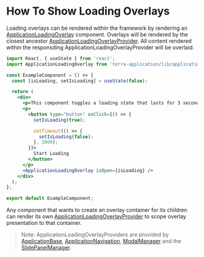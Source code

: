 # How To Show Loading Overlays

Loading overlays can be rendered within the framework by rendering an [ApplicationLoadingOverlay](/application/terra-application/components/application-loading-overlay) component. Overlays will be rendered by the closest ancestor [ApplicationLoadingOverlayProvider](/application/terra-application/components/application-loading-overlay-provider). All content rendered within the responsding ApplicationLoadingOverlayProvider will be overlaid.

```jsx
import React, { useState } from 'react';
import ApplicationLoadingOverlay from 'terra-application/lib/application-loading-overlay';

const ExampleComponent = () => {
  const [isLoading, setIsLoading] = useState(false);

  return (
    <div>
      <p>This component toggles a loading state that lasts for 3 seconds.</p>
      <p>
        <button type="button" onClick={() => {
          setIsLoading(true);

          setTimeout(() => {
            setIsLoading(false);
          }, 3000);
        }}>
          Start Loading
        </button>
      </p>
      <ApplicationLoadingOverlay isOpen={isLoading} />
    </div>
  );
};

export default ExampleComponent;
```

Any component that wants to create an overlay container for its children can render its own [ApplicationLoadingOverlayProvider](/application/terra-application/components/application-loading-overlay-provider) to scope overlay presentation to that container.

> Note: ApplicationLoadingOverlayProviders are provided by [ApplicationBase](/application/terra-application/components/application-base), [ApplicationNavigation](/application/terra-application/components/application-navigation), [ModalManager](/application/terra-application/components/modal-manager) and the [SlidePanelManager](/application/terra-application/components/slide-panel-manager).